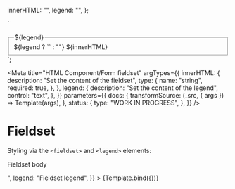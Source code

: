 <!--
@license EUPL-1.2
Copyright (c) 2021 Robbert Broersma
-->


  innerHTML: "",
  legend: "",
};

  `<div class="utrecht-html">
  <fieldset>
    ${legend ? `<legend>${legend}</legend>` : ""}
    ${innerHTML}
  </fieldset>
</div>`;

<Meta
  title="HTML Component/Form fieldset"
  argTypes={{
    innerHTML: {
      description: "Set the content of the fieldset",
      type: {
        name: "string",
        required: true,
      },
    },
    legend: {
      description: "Set the content of the legend",
      control: "text",
    },
  }}
  parameters={{
    docs: {
      transformSource: (_src, { args }) => Template(args),
    },
    status: {
      type: "WORK IN PROGRESS",
    },
  }}
/>

# Fieldset

Styling via the `<fieldset>` and `<legend>` elements:

<Canvas>
  <Story
    name="Fieldset"
    args={{
      ...defaultArgs,
      innerHTML: "<p>Fieldset body</p>",
      legend: "Fieldset legend",
    }}
  >
    {Template.bind({})}
  </Story>
</Canvas>

<ArgsTable story="Fieldset" />
